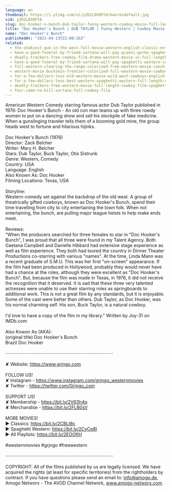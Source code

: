 ```yaml
---
language: en
thumbnail: https://i.ytimg.com/vi/y2D2L0XOFt8/maxresdefault.jpg
vid: y2D2L0XOFt8
slug: doc-hooker-s-bunch-dub-taylor-funny-western-cowboy-movie-full-length-english
title: "Doc Hooker's Bunch | DUB TAYLOR | Funny Western | Cowboy Movie | Full Length | English"
name: "Doc Hooker's Bunch"
publishedAt: "2021-04-13T22:00:16Z"
related:
  - the-shakiest-gun-in-the-west-full-movie-western-english-classic-entire-film-full-free-movies
  - have-a-good-funeral-my-friend-sartana-will-pay-gianni-garko-spaghetti-western
  - deadly-trackers-free-cowboy-film-drama-western-movie-in-full-length
  - have-a-good-funeral-my-friend-sartana-will-pay-spaghetti-western-cowboy-movie
  - full-western-clearing-the-range-colorized-free-western-movie-ranch-film-cowboys
  - western-movie-buckskin-frontier-colorized-full-western-movie-cowboys-ranch-film
  - for-a-few-dollars-less-old-western-movie-wild-west-cowboys-english
  - for-a-few-dollars-less-best-western-spaghetti-western-full-length-movie-wild-west
  - deadly-trackers-free-western-movie-full-length-cowboy-film-spaghetti-western-free-movie
  - four-came-to-kill-sartana-full-cowboy-film
---
```


American Western Comedy starring famous actor Dub Taylor published in 1976: Doc Hooker's Bunch - An old con man teams up with three rowdy women to put on a dancing show and sell his stockpile of fake medicine. When a gunslinging traveler tells them of a booming gold mine, the group heads west to fortune and hilarious hijinks.<br />
<br />
Doc Hooker's Bunch (1976)<br />
Director: Zack Belcher<br />
Writer: Mary H. Belcher<br />
Stars: Dub Taylor, Buck Taylor, Otis Sistrunk<br />
Genre: Western, Comedy<br />
Country: USA<br />
Language: English<br />
Also Known As: Doc Hooker <br />
Filming Locations: Texas, USA<br />
<br />
Storyline:<br />
Western-comedy set against the backdrop of the old west. A group of theatrically gifted cowboys, known as Doc Hooker's Bunch, spend their time travelling from city to city entertaining the town folk. When not entertaining, the bunch, are pulling major league heists to help make ends meet.<br />
<br />
Reviews:<br />
"When the producers searched for three females to star in "Doc Hooker's Bunch", I was proud that all three were found in my Talent Agency. Both Gaetana Campbell and Danielle Hibbard had extensive stage experience as well as film experience. They both had toured the country in Dinner Theater Productions co-starring with various "names". At the time, Linda Mann was a recent graduate of S.M.U. This was her first "on-screen" appearance. If the film had been produced in Hollywood, probably they would never have had a chance at the roles, although they were excellent as "Doc Hooker's Bunch". But, because the film was made in Texas, in 1976, it did not receive the recognition that it deserved. It is sad that these three very talented actresses were unable to use their starring roles as springboards to additional work. This is not a great film by any standards, but it is enjoyable. Some of the cast were better than others. Dub Taylor, as Doc Hooker, was his normal charming self. His son, Buck Taylor, is a natural cowboy.<br />
<br />
I'd love to have a copy of the film in my library." Written by Joy-31 on IMDb.com <br />
<br />
Also Knwon As (AKA):<br />
(original title) Doc Hooker's Bunch<br />
Brazil Doc Hooker<br />
<br />
····················································································<br />
<br />
✘ Website: https://www.grjngo.com<br />
<br />
FOLLOW US!<br />
✘ Instagram - https://www.instagram.com/grjngo_westernmovies<br />
✘ Twitter - https://twitter.com/Grjngo_com<br />
<br />
SUPPORT US!<br />
✘ Membership - https://bit.ly/2V63h4q<br />
✘ Merchandise - https://bit.ly/2FLB0sV<br />
<br />
MORE MOVIES! <br />
► Classics: https://bit.ly/2CBLt8c <br />
► Spaghetti Western: https://bit.ly/2CyCe8I <br />
► All Playlists: https://bit.ly/2EOOfIH <br />
<br />
#westernmovies #grjngo #freewestern<br />
<br />
····················································································<br />
<br />
COPYRIGHT: All of the films published by us are legally licensed. We have acquired the rights (at least for specific territories) from the rightholders by contract. If you have questions please send an email to: info@amogo.de, Amogo Networx - The AVOD Channel Network, www.amogo-networx.com.